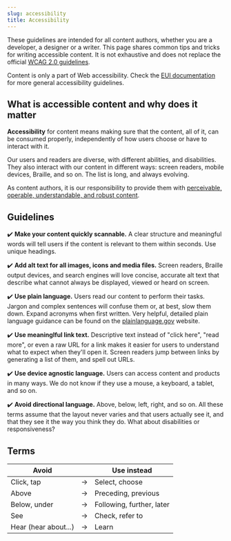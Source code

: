 ```yaml
---
slug: accessibility
title: Accessibility
---
```


These guidelines are intended for all content authors, whether you are a developer, a designer or a writer. 
This page shares common tips and tricks for writing accessible content. 
It is not exhaustive and does not replace the official
[WCAG 2.0 guidelines](https://www.w3.org/TR/2008/REC-WCAG20-20081211/#guidelines).


Content is only a part of Web accessibility. Check the
[EUI documentation](https://eui.elastic.co/#/guidelines/accessibility) for more general
accessibility guidelines.


## What is accessible content and why does it matter

**Accessibility** for content means making sure that the content, all of it, can be consumed properly, independently of how users choose or have to interact with it.

Our users and readers are diverse, with different abilities, and disabilities. 
They also interact with our content in different ways: screen readers, mobile devices, Braille, and so on. The list is long, and always evolving. 

As content authors, it is our responsibility to provide them with [perceivable, operable, understandable, and robust content](https://www.w3.org/TR/UNDERSTANDING-WCAG20/intro.html#introduction-fourprincs-head).

## Guidelines

✔️ **Make your content quickly scannable.** A clear structure and meaningful words will tell users if the content is relevant to them within seconds. Use unique headings.

✔️ **Add alt text for all images, icons and media files.** Screen readers, Braille output devices, and search engines will love concise, accurate alt text that describe what cannot always be displayed, viewed or heard on screen. 

✔️ **Use plain language.** Users read our content to perform their tasks. Jargon and complex sentences will confuse them or, at best, slow them down. Expand acronyms when first written. Very helpful, detailed plain language guidance can be found on the [plainlanguage.gov](https://www.plainlanguage.gov/guidelines/) website.

✔️ **Use meaninglful link text.** Descriptive text instead of "click here", "read more", or even a raw URL for a link makes it easier for users to understand what to expect when they'll open it. Screen
readers jump between links by generating a list of them, and spell out URLs.

✔️ **Use device agnostic language.** Users can access content and products in many ways. We do not know if they use a mouse, a keyboard, a tablet, and so on. 

✔️ **Avoid directional language.** Above, below, left, right, and so on. All these terms assume that the layout never varies and that users actually see it, and that they see it the way you think they do. What about disabilities or responsiveness?

## Terms

| Avoid                 |  | Use instead               |
| --------------------- | --- | ------------------------- |
| Click, tap            | → | Select, choose            |
| Above                 | → | Preceding, previous       |
| Below, under          | → | Following, further, later |
| See                   | → | Check, refer to           |
| Hear (hear about...)  | → | Learn                     |
